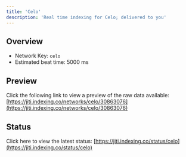 ```yaml
---
title: 'Celo'
description: 'Real time indexing for Celo; delivered to you'
---
```


## Overview
- Network Key: `celo`
- Estimated beat time: 5000 ms

## Preview
Click the following link to view a preview of the raw data available: [https://jiti.indexing.co/networks/celo/30863076](https://jiti.indexing.co/networks/celo/30863076)

## Status
Click here to view the latest status: [https://jiti.indexing.co/status/celo](https://jiti.indexing.co/status/celo)
